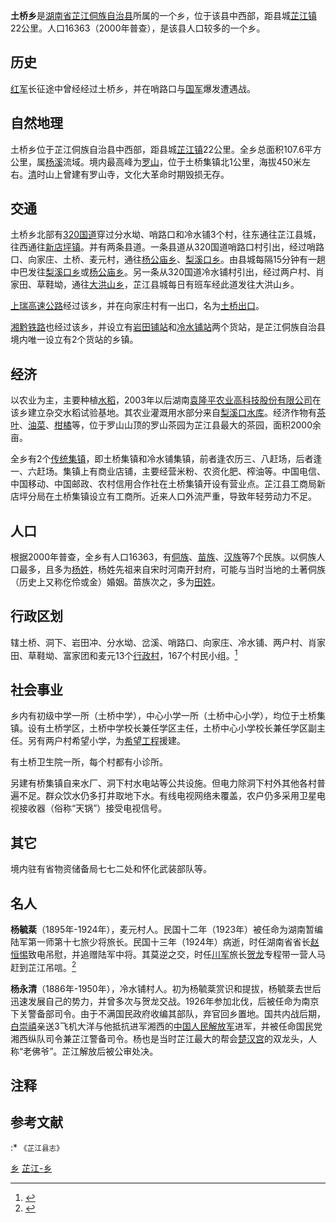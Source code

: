 {{更新|time=2019-04-17T11:54:35+00:00}}
{{中国乡级行政区
|行政区全称           = 土桥乡
|景观照片文件名       = 
|景观照片大小         = 
|景观照片描述         = 
|汉语拼音             = 
|其他语言             = 
|其他语言名称         = 
|旧称                 = 
|地名出处             = 
|位置图文件名         = 
|位置图描述           = 
|自定义图片           = 
|上级行政区           = [[芷江侗族自治县|芷江侗族自治县]]
|行政区类别           = [[乡|乡]]
|行政区划代码         = 
|行政区划             = 
|村委会               = 
|居委会               = 
|建置时间             = 
|领导职位             = 乡长
|领导名称             = 尹光辉
|领导职位2            = 党委书记
|领导名称2            = 李松
|政府驻地             = 土桥集镇南
|毗邻行政区           = 
|地理坐标             = 
|总面积               = 107.6[[平方公里|平方公里]]
|总人口               = 16,363
|总人口年份           = 2000
|户籍人口             = 
|户籍人口年份         = 
|常住人口             = 
|常住人口年份         = 
|人口密度             = 
|GDP                  = 
|GDP年份              = 
|邮政编码             = 
|电话区号             = 
|官方网站             = 
|网站名称             = 
}}

'''土桥乡'''是[[湖南省|湖南省]][[芷江侗族自治县|芷江侗族自治县]]所属的一个乡，位于该县中西部，距县城[[芷江镇|芷江镇]]22公里。人口16363（2000年普查），是该县人口较多的一个乡。

==历史==
[[红军|红军]]长征途中曾经经过土桥乡，并在哨路口与[[中華民國國軍|国军]]爆发遭遇战。

==自然地理==
土桥乡位于芷江侗族自治县中西部，距县城[[芷江镇|芷江镇]]22公里。全乡总面积107.6平方公里，属[[杨溪|杨溪]]流域。境内最高峰为[[罗山|罗山]]，位于土桥集镇北1公里，海拔450米左右。[[清|清]]时山上曾建有罗山寺，文化大革命时期毁损无存。

==交通==
土桥乡北部有[[320国道|320国道]]穿过分水坳、哨路口和冷水铺3个村，往东通往芷江县城，往西通往[[新店坪镇|新店坪镇]]。并有两条县道。一条县道从320国道哨路口村引出，经过哨路口、向家庄、土桥、麦元村，通往[[杨公庙乡|杨公庙乡]]、[[梨溪口乡|梨溪口乡]]。由县城每隔15分钟有一趟中巴发往[[梨溪口乡|梨溪口乡]]或[[杨公庙乡|杨公庙乡]]。另一条从320国道冷水铺村引出，经过两户村、肖家田、草鞋坳，通往[[大洪山乡|大洪山乡]]，芷江县城每日有班车经此道发往大洪山乡。

[[上瑞高速公路|上瑞高速公路]]经过该乡，并在向家庄村有一出口，名为[[土桥出口|土桥出口]]。

[[湘黔铁路|湘黔铁路]]也经过该乡，并设立有[[岩田铺站|岩田铺站]]和[[冷水铺站|冷水铺站]]两个货站，是芷江侗族自治县境内唯一设立有2个货站的乡镇。

==经济==
以农业为主，主要种植[[水稻|水稻]]，2003年以后湖南[[袁隆平农业高科技股份有限公司|袁隆平农业高科技股份有限公司]]在该乡建立杂交水稻试验基地。其农业灌溉用水部分来自[[梨溪口水库|梨溪口水库]]。经济作物有[[茶叶|茶叶]]、[[油菜|油菜]]、[[柑橘|柑橘]]等，位于罗山山顶的罗山茶园为芷江县最大的茶园，面积2000余亩。

全乡有2个[[传统集镇|传统集镇]]，即土桥集镇和冷水铺集镇，前者逢农历三、八赶场，后者逢一、六赶场。集镇上有商业店铺，主要经营米粉、农资化肥、榨油等。中国电信、中国移动、中国邮政、农村信用合作社在土桥集镇开设有营业点。芷江县工商局新店坪分局在土桥集镇设立有工商所。近来人口外流严重，导致年轻劳动力不足。

==人口==
根据2000年普查，全乡有人口16363，有[[侗族|侗族]]、[[苗族|苗族]]、[[汉族|汉族]]等7个民族。以侗族人口最多，且多为[[杨姓|杨姓]]，杨姓先祖来自宋时河南开封府{{noteTag|1=据《新修杨氏族谱》记载，芷江侗族自治县的杨姓侗族广泛分布于该县西部和南部诸乡镇。}}，可能与当时当地的土著侗族（历史上又称仡伶或金）婚姻。苗族次之，多为[[田姓|田姓]]。

==行政区划==
辖土桥、洞下、岩田冲、分水坳、岔溪、哨路口、向家庄、冷水铺、两户村、肖家田、草鞋坳、富家团和麦元13个[[行政村|行政村]]，167个村民小组。<ref name="xzqh">{{cite web |url=http://www.xzqh.org/html/hn/12_136.html |title=芷江侗族自治县 |publisher=行政区划网 |date=2008年8月27日 |accessdate=2008年11月19日 |deadurl=yes |archiveurl=https://web.archive.org/web/20090104001425/http://www.xzqh.org/html/hn/12_136.html |archivedate=2009年1月4日 }}</ref>

==社会事业==
乡内有初级中学一所（土桥中学），中心小学一所（土桥中心小学），均位于土桥集镇。设有土桥学区，土桥中学校长兼任学区主任，土桥中心小学校长兼任学区副主任。另有两户村希望小学，为[[希望工程|希望工程]]援建。

有土桥卫生院一所，每个村都有小诊所。

另建有桥集镇自来水厂、洞下村水电站等公共设施。但电力除洞下村外其他各村普遍不足。群众饮水仍多打井取地下水。有线电视网络未覆盖，农户仍多采用卫星电视接收器（俗称“天锅”）接受电视信号。

==其它==
境内驻有省物资储备局七七二处和怀化武装部队等。

==名人==
'''杨毓棻'''（1895年-1924年），麦元村人。民国十二年（1923年）被任命为湖南暂编陆军第一师第十七旅少将旅长。民国十三年（1924年）病逝，时任湖南省省长[[赵恒惕|赵恒惕]]致电吊慰，并追赠陆军中将。其莫逆之交，时任[[川军|川军]]旅长[[贺龙|贺龙]]专程带一营人马赶到芷江吊唁。<ref name="mrzj">{{cite web |url=http://cn.qikan.com/Article/mrzj/mrzj200807/mrzj20080714-1.html |title=贺龙将军鲜为人知的“老庚”情 |author=蒋国经 |publisher=龙源期刊网，原载《名人传记》2008年第7期 |date= |accessdate=2008年11月19日 }}{{dead link|date=2017年12月 |bot=InternetArchiveBot |fix-attempted=yes }}</ref>

'''杨永清'''（1886年-1950年），冷水铺村人。初为杨毓棻赏识和提拔，杨毓棻去世后迅速发展自己的势力，并曾多次与贺龙交战。1926年参加北伐，后被任命为南京下关警备部司令。由于不满国民政府收编其部队，弃官回乡置地。国共内战后期，[[白崇禧|白崇禧]]亲送3飞机大洋与他抵抗进军湘西的[[中国人民解放军|中国人民解放军]]进军，并被任命国民党湘西纵队司令兼芷江警备司令。杨也是当时芷江最大的帮会[[楚汉宫|楚汉宫]]的双龙头，人称“老佛爷”。芷江解放后被公审处决。

==注释==
<div class="references-small">
{{NoteFoot}}
</div>

==参考文献==
:* <small>《芷江县志》</small>
{{reflist}}

{{芷江侗族自治县行政区划}}

[[category:芷江侗族自治县行政区划|乡]]
[[category:怀化乡镇|芷江-乡]]